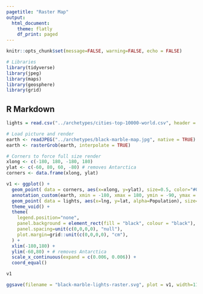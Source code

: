 ```yaml
---
pagetitle: "Raster Map"
output: 
  html_document:
    theme: flatly
    df_print: paged
---
```


```r
knitr::opts_chunk$set(message=FALSE, warning=FALSE, echo = FALSE)

# Libraries
library(tidyverse)
library(jpeg)
library(maps)
library(geosphere)
library(grid)

```

## R Markdown

```r

lights = read.csv("../archetypes/cities-top-10000-world.csv", header = TRUE, stringsAsFactors = FALSE)

# Load picture and render
earth <- readJPEG("../archetypes/black-marble-map.jpg", native = TRUE)
earth <- rasterGrob(earth, interpolate = TRUE)

```



```r

# Corners to force full size render
xlong <- c(-180, 180, -180, 180)
ylat <- c(-60, 80, 60, -80) # removes Antarctica
corners <- data.frame(xlong, ylat)

v1 <- ggplot() +
  geom_point( data = corners, aes(x=xlong, y=ylat), size=0.5, color="#000000" ) +
  annotation_custom(earth, xmin = -180, xmax = 180, ymin = -90, ymax = 90) +
  geom_point( data = lights, aes(x=lng, y=lat, alpha=Population), size=0.5, color="#f9e6ba" ) +
  theme_void() +
  theme(
    legend.position="none",
    panel.background = element_rect(fill = "black", colour = "black"), 
    panel.spacing=unit(c(0,0,0,0), "null"),
    plot.margin=grid::unit(c(0,0,0,0), "cm"),
  ) +
  xlim(-180,180) +
  ylim(-60,80) + # removes Antarctica
  scale_x_continuous(expand = c(0.006, 0.006)) +
  coord_equal() 

v1
```

```r

ggsave(filename = "black-marble-lights-raster.svg", plot = v1, width=11, height=6)

```

